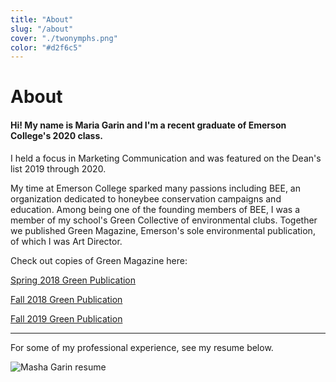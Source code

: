 ```yaml
---
title: "About"
slug: "/about"
cover: "./twonymphs.png"
color: "#d2f6c5"
---
```


# About

#### Hi! My name is Maria Garin and I'm a recent graduate of Emerson College's 2020 class. 

I held a focus in Marketing Communication and was featured on the Dean's list 2019 through 2020. 

My time at Emerson College sparked many passions including BEE, an organization dedicated to honeybee conservation campaigns and education. Among being one of the founding members of BEE, I was a member of my school's Green Collective of environmental clubs. Together we published Green Magazine, Emerson's sole environmental publication, of which I was Art Director. 

Check out copies of Green Magazine here:

[Spring 2018 Green Publication](https://issuu.com/emersongreen/docs/green.2018.1)

[Fall 2018 Green Publication](https://issuu.com/emersongreen/docs/green_vol_2__1_)

[Fall 2019 Green Publication](https://issuu.com/emersongreen/docs/green-digital)

_____________________________________________________________________________________
For some of my professional experience, see my resume below.

![Masha Garin resume](./rsme.jpg)

